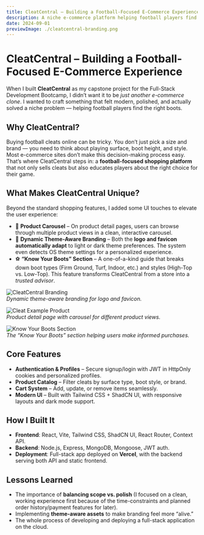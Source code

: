 ```yaml
---
title: CleatCentral – Building a Football-Focused E-Commerce Experience
description: A niche e-commerce platform helping football players find the right boots, with modern UI and theme-aware branding.
date: 2024-09-01
previewImage: ./cleatcentral-branding.png
---
```


# CleatCentral – Building a Football-Focused E-Commerce Experience

When I built **CleatCentral** as my capstone project for the Full-Stack Development Bootcamp, I didn’t want it to be *just another e-commerce clone*. I wanted to craft something that felt modern, polished, and actually solved a niche problem — helping football players find the right boots.

## Why CleatCentral?

Buying football cleats online can be tricky. You don’t just pick a size and brand — you need to think about playing surface, boot height, and style. Most e-commerce sites don’t make this decision-making process easy. That’s where CleatCentral steps in: a **football-focused shopping platform** that not only sells cleats but also educates players about the right choice for their game.

## What Makes CleatCentral Unique?

Beyond the standard shopping features, I added some UI touches to elevate the user experience:

- 🎠 **Product Carousel** – On product detail pages, users can browse through multiple product views in a clean, interactive carousel.
- 🎨 **Dynamic Theme-Aware Branding** – Both the **logo and favicon automatically adapt** to light or dark theme preferences. The system even detects OS theme settings for a personalized experience.
- ⚽ **“Know Your Boots” Section** – A one-of-a-kind guide that breaks down boot types (Firm Ground, Turf, Indoor, etc.) and styles (High-Top vs. Low-Top). This feature transforms CleatCentral from a store into a *trusted advisor*.

![CleatCentral Branding](./cleatcentral-branding.png)  
*Dynamic theme-aware branding for logo and favicon.*

![Cleat Example Product](./cleatcentral-product.png)  
*Product detail page with carousel for different product views.*

![Know Your Boots Section](./cleatcentral-know-your-boots.png)  
*The “Know Your Boots” section helping users make informed purchases.*

## Core Features

- **Authentication & Profiles** – Secure signup/login with JWT in HttpOnly cookies and personalized profiles.
- **Product Catalog** – Filter cleats by surface type, boot style, or brand.
- **Cart System** – Add, update, or remove items seamlessly.
- **Modern UI** – Built with Tailwind CSS + ShadCN UI, with responsive layouts and dark mode support.

## How I Built It

- **Frontend**: React, Vite, Tailwind CSS, ShadCN UI, React Router, Context API.
- **Backend**: Node.js, Express, MongoDB, Mongoose, JWT auth.
- **Deployment**: Full-stack app deployed on **Vercel**, with the backend serving both API and static frontend.

## Lessons Learned

- The importance of **balancing scope vs. polish** (I focused on a clean, working experience first because of the time-constraints and planned order history/payment features for later).
- Implementing **theme-aware assets** to make branding feel more “alive.”
- The whole process of developing and deploying a full-stack application on the cloud.
